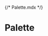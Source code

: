{/* Palette.mdx */}


<Meta title="Themes/Default/Palette" />

# Palette

<ColorPalette>
  <ColorItem
    title="Primary"
    subtitle="theme.palette.primary"
    colors={{
      lighter: defaultMuiTheme.palette.primary.lighter,
      light: defaultMuiTheme.palette.primary.light,
      main: defaultMuiTheme.palette.primary.main,
      dark: defaultMuiTheme.palette.primary.dark,
      darker: defaultMuiTheme.palette.primary.darker,
    }}
  />
  <ColorItem
    title="Secondary"
    subtitle="theme.palette.secondary"
    colors={{
      lighter: defaultMuiTheme.palette.secondary.lighter,
      light: defaultMuiTheme.palette.secondary.light,
      main: defaultMuiTheme.palette.secondary.main,
      dark: defaultMuiTheme.palette.secondary.dark,
      darker: defaultMuiTheme.palette.secondary.darker,
    }}
  />
  <ColorItem
    title="Error"
    subtitle="theme.palette.error"
    colors={{
      light: defaultMuiTheme.palette.error.light,
      main: defaultMuiTheme.palette.error.main,
      dark: defaultMuiTheme.palette.error.dark,
    }}
  />
  <ColorItem
    title="Warning"
    subtitle="theme.palette.warning"
    colors={{
      light: defaultMuiTheme.palette.warning.light,
      main: defaultMuiTheme.palette.warning.main,
      dark: defaultMuiTheme.palette.warning.dark,
    }}
  />
  <ColorItem
    title="Info"
    subtitle="theme.palette.info"
    colors={{
      light: defaultMuiTheme.palette.info.light,
      main: defaultMuiTheme.palette.info.main,
      dark: defaultMuiTheme.palette.info.dark,
    }}
  />
  <ColorItem
    title="Success"
    subtitle="theme.palette.success"
    colors={{
      light: defaultMuiTheme.palette.success.light,
      main: defaultMuiTheme.palette.success.main,
      dark: defaultMuiTheme.palette.success.dark,
    }}
  />
  <ColorItem
    title="Common"
    subtitle="theme.palette.common"
    colors={{
      black: defaultMuiTheme.palette.common.black,
      white: defaultMuiTheme.palette.common.white,
    }}
  />
  <ColorItem
    title="Grey"
    subtitle="theme.palette.grey"
    colors={{
      lighter: defaultMuiTheme.palette.grey.lighter,
      light: defaultMuiTheme.palette.grey.light,
      main: defaultMuiTheme.palette.grey.main,
      dark: defaultMuiTheme.palette.grey.dark,
      darker: defaultMuiTheme.palette.grey.darker,
    }}
  />
  <ColorItem
    title="Text"
    subtitle="theme.palette.text"
    colors={{
      primary: defaultMuiTheme.palette.text.primary,
      secondary: defaultMuiTheme.palette.text.secondary,
      disabled: defaultMuiTheme.palette.text.disabled,
    }}
  />
  <ColorItem
    title="Divider"
    subtitle="theme.palette.divider"
    colors={{ divider: defaultMuiTheme.palette.divider }}
  />
  <ColorItem
    title="Background"
    subtitle="theme.palette.background"
    colors={{
      paper: defaultMuiTheme.palette.background.paper,
      default: defaultMuiTheme.palette.background.default,
    }}
  />
</ColorPalette>
